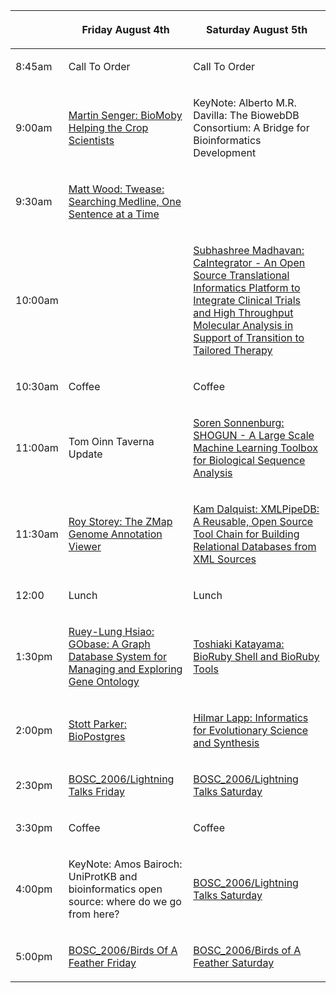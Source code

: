 {| border="1" cellspacing="0" cellpadding="10" align="center"
! &nbsp;
! Friday August 4th
! Saturday August 5th
|- 
| 8:45am
| Call To Order
| Call To Order
|- 
| 9:00am
| [[BOSC_2006/Abstracts#BioMoby | Martin Senger: BioMoby Helping the Crop Scientists]]
| KeyNote: Alberto M.R. Davilla: The BiowebDB Consortium: A Bridge for Bioinformatics Development
|- 
| 9:30am
| [[BOSC_2006/Abstracts#Twease | Matt Wood: Twease: Searching Medline, One Sentence at a Time]]
| &nbsp;
|- 
| 10:00am
| &nbsp;
| [[BOSC_2006/Abstracts#CaIntegrator | Subhashree Madhavan: CaIntegrator - An Open Source Translational Informatics Platform to Integrate Clinical Trials and High Throughput Molecular Analysis in Support of Transition to Tailored Therapy ]]
|-
| 10:30am
| Coffee
| Coffee
|- 
| 11:00am
| Tom Oinn Taverna Update
| [[BOSC_2006/Abstracts#SHOGUN | Soren Sonnenburg: SHOGUN - A Large Scale Machine Learning Toolbox for Biological Sequence Analysis]]
|- 
| 11:30am
| [[BOSC_2006/Abstracts#ZMap | Roy Storey: The ZMap Genome Annotation Viewer]]
| [[BOSC_2006/Abstracts#XMLPipeDB | Kam Dalquist: XMLPipeDB: A Reusable, Open Source Tool Chain for Building Relational Databases from XML Sources]]
|- 
| 12:00
| Lunch
| Lunch
|- 
| 1:30pm
| [[BOSC_2006/Abstracts#GObase | Ruey-Lung Hsiao: GObase: A Graph Database System for Managing and Exploring Gene Ontology]]
| [[BOSC_2006/Abstracts#BioRuby | Toshiaki Katayama: BioRuby Shell and BioRuby Tools]]
|- 
| 2:00pm
| [[BOSC_2006/Abstracts#BioPostgres | Stott Parker: BioPostgres]]
| [[BOSC_2006/Abstracts#NESCent |  Hilmar Lapp: Informatics for Evolutionary Science and Synthesis]]
|- 
| 2:30pm
| [[BOSC_2006/Lightning Talks Friday]]
| [[BOSC_2006/Lightning Talks Saturday]]
|- 
| 3:30pm
| Coffee
| Coffee
|- 
| 4:00pm
| KeyNote: Amos Bairoch: UniProtKB and bioinformatics open source: where do we go from here?
| [[BOSC_2006/Lightning Talks Saturday]]
|- 
| 5:00pm
| [[BOSC_2006/Birds Of A Feather Friday]]
| [[BOSC_2006/Birds of A Feather Saturday]]
|}